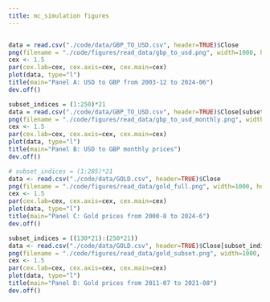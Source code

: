 ```yaml
---
title: mc_simulation figures
---
```

```r

```

```r
data = read.csv("./code/data/GBP_TO_USD.csv", header=TRUE)$Close
png(filename = "./code/figures/read_data/gbp_to_usd.png", width=1000, height=400)
cex <- 1.5
par(cex.lab=cex, cex.axis=cex, cex.main=cex)
plot(data, type="l")
title(main="Panel A: USD to GBP from 2003-12 to 2024-06")
dev.off()
```

```r
subset_indices = (1:250)*21
data = read.csv("./code/data/GBP_TO_USD.csv", header=TRUE)$Close[subset_indices]
png(filename = "./code/figures/read_data/gbp_to_usd_monthly.png", width=1000, height=400)
cex <- 1.5
par(cex.lab=cex, cex.axis=cex, cex.main=cex)
plot(data, type="l")
title(main="Panel B: USD to GBP monthly prices")
dev.off()
```

```r
# subset_indices = (1:285)*21
data <- read.csv("./code/data/GOLD.csv", header=TRUE)$Close
png(filename = "./code/figures/read_data/gold_full.png", width=1000, height=400)
cex <- 1.5
par(cex.lab=cex, cex.axis=cex, cex.main=cex)
plot(data, type="l")
title(main="Panel C: Gold prices from 2000-8 to 2024-6")
dev.off()
```

```r
subset_indices = ((130*21):(250*21))
data <- read.csv("./code/data/GOLD.csv", header=TRUE)$Close[subset_indices]
png(filename = "./code/figures/read_data/gold_subset.png", width=1000, height=400)
cex <- 1.5
par(cex.lab=cex, cex.axis=cex, cex.main=cex)
plot(data, type="l")
title(main="Panel D: Gold prices from 2011-07 to 2021-08")
dev.off()
```
